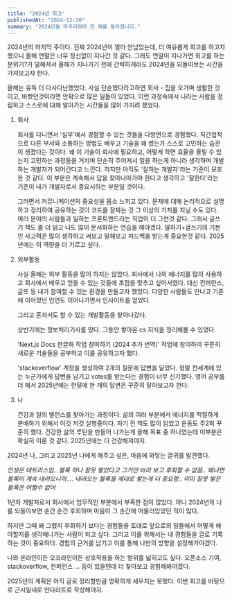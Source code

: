 ```yaml
---
title: "2024년 회고"
publishedAt: "2024-12-30"
summary: "2024년을 마무리하며 한 해를 돌아봅니다."
---
```


2024년의 마지막 주이다. 진짜 2024년이 얼마 안남았는데, 더 여유롭게 회고를 하고자 했으니 올해 연말은 너무 정신없이 지나간 것 같다. 그래도 연말이 지나가면 회고를 하는 분위기?가 덜해져서 올해가 지나가기 전에 간략하게라도 2024년을 되돌아보는 시간을 가져보고자 한다.

올해는 유독 더 다사다난했었다. 사실 단순했다라고하면 회사 - 집을 오가며 생활한 것이고, 바빴던것이라면 안팎으로 많은 일들이 있었다.
이런 과정속에서 나라는 사람을 정립하고 스스로에 대해 알아가는 시간들을 많이 가지려 했었다.

1. 회사

   회사를 다니면서 '실무'에서 경험할 수 있는 것들을 다방면으로 경험했다. 직간접적으로 다른 부서와 소통하는 방법도 배우고 기술을 왜 썼는가 스스로 고민하는 습관이 생겼다는 것이다. 왜 이 기술이 회사에 필요하고, 어떻게 하면 효율을 올릴 수 있는지 고민하는 과정들을 거치며 단순히 주어져서 일을 하는게 아니라 생각하며 개발하는 개발자가 되어간다고 느낀다.
   하지만 아직도 '잘하는 개발자'라는 기준이 모호한 것 같다. 이 부분은 계속해서 답을 찾아나아가야 한다고 생각하고 '잘한다'라는 기준이 내가 개발자로서 중요시하는 부분일 것이다.

   그러면서 커뮤니케이션의 중요성을 몸소 느끼고 있다. 문제에 대해 논리적으로 설명하고 정리하여 공유하는 것이 코드를 잘짜는 것 그 이상의 가치를 지닐 수도 있다. 여러 분야의 사람들과 일하는 프론트엔드라는 직업이 더 그런것 같다. 그래서 글쓰기 책도 좀 더 읽고 나도 많이 문서화하는 연습을 해야겠다. 말하기+글쓰기의 기본인 사고력은 많이 생각하고 써보고 말해보고 피드백을 받는게 중요한것 같다. 2025년에는 이 역량을 더 기르고 싶다.

2. 외부활동

   사실 올해는 외부 활동을 많이 하지는 않았다. 회사에서 나의 에너지를 많이 사용하고 회사에서 배우고 얻을 수 있는 것들에 초점을 맞추고 싶어서였다. 대신 컨퍼런스, 글또 등 내가 참여할 수 있는 환경을 만들고자 했었다. 다양한 사람들도 만나고 기존에 이어졌던 인연도 이어나가면서 인사이트를 얻었다.

   그리고 혼자서도 할 수 있는 개발활동을 찾아나갔다.

   상반기에는 정보처리기사를 땄다. 그동안 쌓아온 cs 지식을 정리해볼 수 있었다.

   'Next.js Docs 한글화 작업 참여하기 (2024 추가 번역)' 작업에 참여하여 꾸준히 새로운 기술들을 공부하고 이를 공유하고자 했다.

   'stackoverflow' 계정을 생성하여 2개의 질문에 답변을 달았다. 정말 전세계에 있는 누군가에게 답변을 남기고 votes를 받는다는 경험이 너무 신기했다. 영어 공부를 더 해서 2025년에는 한달에 한 개의 답변은 꾸준히 달아보고자 한다.

3. 나

   건강과 일의 밸런스를 찾아가는 과정이다. 삶의 여러 부분에서 에너지를 적절하게 분배하기 위해서 이것 저것 실행중이다.
   자기 전 책도 많이 읽었고 운동도 주2회 꾸준히 했다. 건강한 삶의 루틴을 만들어 나가는게 올해 목표 중 하나였는데 이부분은 확실히 이룬 것 같다. 2025년에는 더 건강해져야지.

2024년 나, 그리고 2025년 나에게 해주고 싶은, 마음에 와닿는 글귀를 발견했다.

_인생은 테트리스임.. 블록 하나 잘못 쌓았다고 그거만 바라 보고 후회할 수 없음.. 왜냐면 블록이 계속 내려오니까.... 내려오는 블록을 제대로 쌓는게 더 중요함.. 이미 잘못 쌓은 블록은 어쩔수 없어_

1년차 개발자로서 회사에서 업무적인 부분에서 부족한 점이 많았다. 아니 2024년의 나를 되돌아보면 순간 순간 후회하며 마음이 그 순간에 머물러있었던 적이 많다.

하지만 그때 왜 그랬지 후회하기 보다는 경험들을 토대로 앞으로의 일들에서 어떻게 해야할지를 생각해나가는 사람이 되고 싶다. 그리고 이를 위해서는 내 경험들을 글로 기록하는 것이 중요하다. 경험의 근거를 남기고 이를 통해 나만의 방향을 설정해가야겠다.

나와 온라인이든 오프라인이든 상호작용을 하는 범위를 넓히고도 싶다. 오픈소스 기여, stackoverflow, 컨퍼런스 ... 등이 있을텐데 더 찾아보고 경험해봐야겠다.

2025년의 계획은 아직 글로 정리할만큼 명확하게 세우지는 못했다. 이번 회고를 바탕으로 근시일내로 만다라트로 작성해야지.
